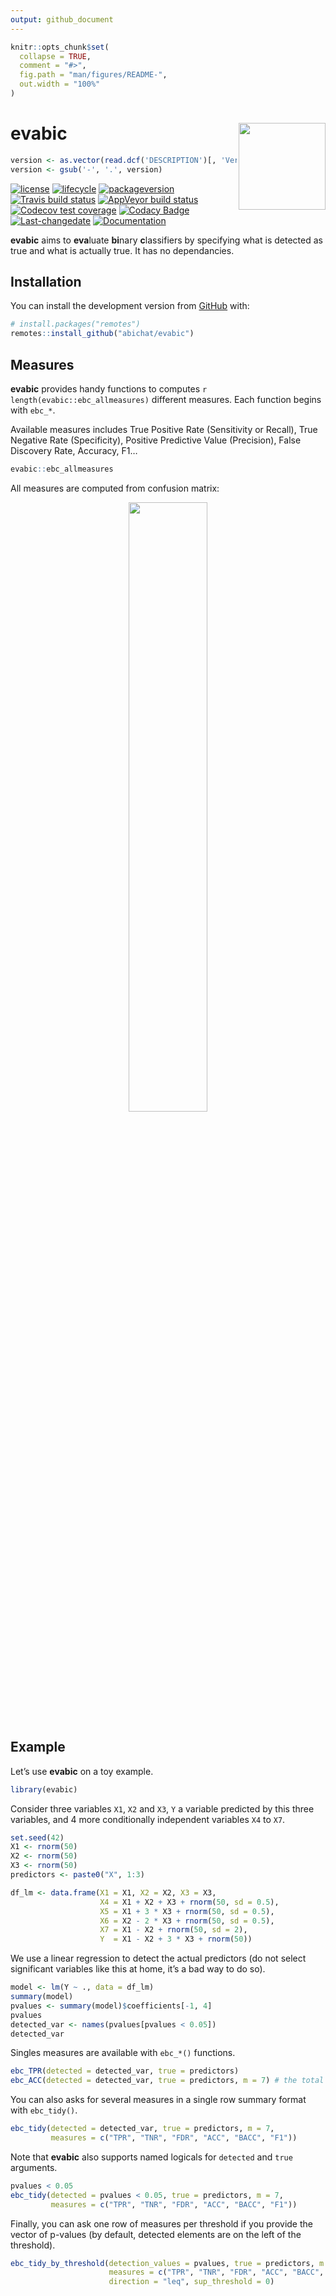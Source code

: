 ```yaml
---
output: github_document
---
```


<!-- README.md is generated from README.Rmd. Please edit that file -->

```r
knitr::opts_chunk$set(
  collapse = TRUE,
  comment = "#>",
  fig.path = "man/figures/README-",
  out.width = "100%"
)
```

# evabic <a href='https://abichat.github.io/evabic'><img src='man/figures/logo.png' align="right" height="139" /></a>

```r
version <- as.vector(read.dcf('DESCRIPTION')[, 'Version'])                                                              
version <- gsub('-', '.', version)
```

<!-- badges: start -->
[![license](https://img.shields.io/badge/license-GPL--3-blue.svg)](https://www.gnu.org/licenses/gpl-3.0.en.html)
[![lifecycle](https://img.shields.io/badge/lifecycle-experimental-orange.svg)](https://www.tidyverse.org/lifecycle/#experimental)
[![packageversion](https://img.shields.io/badge/package%20version-`r version`-orange.svg)](commits/master)
[![Travis build status](https://travis-ci.org/abichat/evabic.svg?branch=master)](https://travis-ci.org/abichat/evabic)
[![AppVeyor build status](https://ci.appveyor.com/api/projects/status/github/abichat/evabic?branch=master&svg=true)](https://ci.appveyor.com/project/abichat/evabic)
[![Codecov test coverage](https://codecov.io/gh/abichat/evabic/branch/master/graph/badge.svg)](https://codecov.io/gh/abichat/evabic?branch=master)
[![Codacy Badge](https://api.codacy.com/project/badge/Grade/c32dcc4c1c3f40a5950e1c10ea6dfb18)](https://www.codacy.com/app/abichat/evabic?utm_source=github.com&amp;utm_medium=referral&amp;utm_content=abichat/evabic&amp;utm_campaign=Badge_Grade)
[![Last-changedate](https://img.shields.io/badge/last%20change-`r gsub('-', '--', Sys.Date())`-yellowgreen.svg)](/commits/master)
[![Documentation](https://img.shields.io/badge/documentation-pkgdown-E91E63.svg)](https://abichat.github.io/evabic/)
<!-- badges: end -->

**evabic** aims to **eva**luate **bi**nary **c**lassifiers by specifying what is detected as true and what is actually true. It has no dependancies.

## Installation

You can install the development version from [GitHub](https://github.com/) with:

``` r
# install.packages("remotes")
remotes::install_github("abichat/evabic")
```

## Measures

__evabic__ provides handy functions to computes `r length(evabic::ebc_allmeasures)` different measures. Each function begins with `ebc_*`.

Available measures includes True Positive Rate (Sensitivity or Recall), True Negative Rate (Specificity), Positive Predictive Value (Precision), False Discovery Rate, Accuracy, F1... 

```r
evabic::ebc_allmeasures
```

All measures are computed from confusion matrix:

<center>
  <img src="man/figures/confusionmatrix.png" width="50%"/>
</center>


## Example

Let's use **evabic** on a toy example. 

```r
library(evabic)
```

Consider three variables `X1`, `X2` and `X3`, `Y` a variable predicted by this three variables, and 4 more conditionally independent variables `X4` to `X7`. 

```r
set.seed(42)
X1 <- rnorm(50)
X2 <- rnorm(50)
X3 <- rnorm(50)
predictors <- paste0("X", 1:3)

df_lm <- data.frame(X1 = X1, X2 = X2, X3 = X3, 
                    X4 = X1 + X2 + X3 + rnorm(50, sd = 0.5),
                    X5 = X1 + 3 * X3 + rnorm(50, sd = 0.5),
                    X6 = X2 - 2 * X3 + rnorm(50, sd = 0.5),
                    X7 = X1 - X2 + rnorm(50, sd = 2),
                    Y  = X1 - X2 + 3 * X3 + rnorm(50))
```

We use a linear regression to detect the actual predictors (do not select significant variables like this at home, it's a bad way to do so).

```r
model <- lm(Y ~ ., data = df_lm)
summary(model)
pvalues <- summary(model)$coefficients[-1, 4]
pvalues
detected_var <- names(pvalues[pvalues < 0.05])
detected_var
```

Singles measures are available with `ebc_*()` functions. 

```r
ebc_TPR(detected = detected_var, true = predictors)
ebc_ACC(detected = detected_var, true = predictors, m = 7) # the total size of the set is 7
```

You can also asks for several measures in a single row summary format with `ebc_tidy()`.

```r
ebc_tidy(detected = detected_var, true = predictors, m = 7, 
         measures = c("TPR", "TNR", "FDR", "ACC", "BACC", "F1"))
```

Note that **evabic** also supports named logicals for `detected` and `true` arguments.

```r
pvalues < 0.05
ebc_tidy(detected = pvalues < 0.05, true = predictors, m = 7, 
         measures = c("TPR", "TNR", "FDR", "ACC", "BACC", "F1"))
```

Finally, you can ask one row of measures per threshold if you provide the vector of p-values 
(by default, detected elements are on the left of the threshold).

```r
ebc_tidy_by_threshold(detection_values = pvalues, true = predictors, m = 7, 
                      measures = c("TPR", "TNR", "FDR", "ACC", "BACC", "F1"), 
                      direction = "leq", sup_threshold = 0)
```






